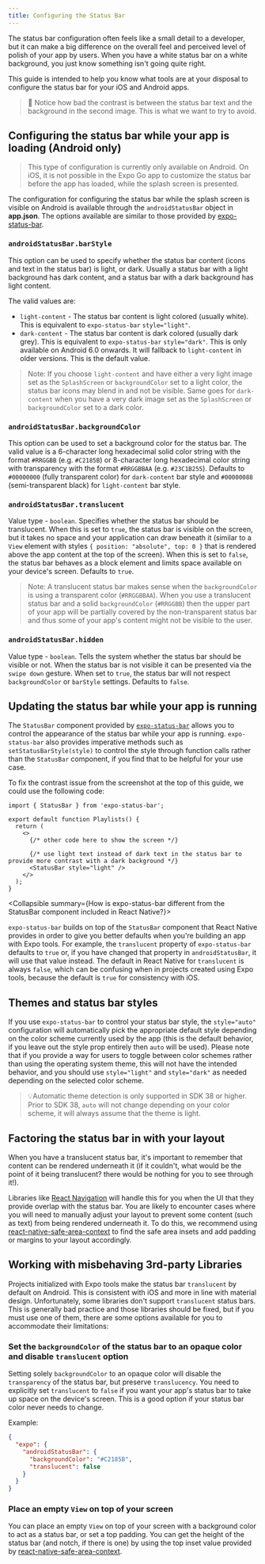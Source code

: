 ```yaml
---
title: Configuring the Status Bar
---
```



The status bar configuration often feels like a small detail to a developer, but it can make a big difference on the overall feel and perceived level of polish of your app by users. When you have a white status bar on a white background, you just know something isn't going quite right.

This guide is intended to help you know what tools are at your disposal to configure the status bar for your iOS and Android apps.

<ImageSpotlight src="/static/images/status-bar-style-comparison.png" alt="A comparison of good and bad status bar styling" />

> 👀 Notice how bad the contrast is between the status bar text and the background in the second image. This is what we want to try to avoid.

## Configuring the status bar while your app is loading (Android only)

> This type of configuration is currently only available on Android. On iOS, it is not possible in the Expo Go app to customize the status bar before the app has loaded, while the splash screen is presented.

The configuration for configuring the status bar while the splash screen is visible on Android is available through the `androidStatusBar` object in **app.json**. The options available are similar to those provided by [expo-status-bar](../versions/latest/sdk/status-bar.mdx).

<Collapsible summary="See the full list of options available to configure the status bar statically on Android">

### `androidStatusBar.barStyle`

This option can be used to specify whether the status bar content (icons and text in the status bar) is light, or dark. Usually a status bar with a light background has dark content, and a status bar with a dark background has light content.

The valid values are:

- `light-content` - The status bar content is light colored (usually white). This is equivalent to `expo-status-bar` `style="light"`.
- `dark-content` - The status bar content is dark colored (usually dark grey). This is equivalent to `expo-status-bar` `style="dark"`. This is only available on Android 6.0 onwards. It will fallback to `light-content` in older versions. This is the default value.

> Note: If you choose `light-content` and have either a very light image set as the `SplashScreen` or `backgroundColor` set to a light color, the status bar icons may blend in and not be visible.
> Same goes for `dark-content` when you have a very dark image set as the `SplashScreen` or `backgroundColor` set to a dark color.

### `androidStatusBar.backgroundColor`

This option can be used to set a background color for the status bar.
The valid value is a 6-character long hexadecimal solid color string with the format `#RRGGBB` (e.g. `#C2185B`) or 8-character long hexadecimal color string with transparency with the format `#RRGGBBAA` (e.g. `#23C1B255`).
Defaults to `#00000000` (fully transparent color) for `dark-content` bar style and `#00000088` (semi-transparent black) for `light-content` bar style.

### `androidStatusBar.translucent`

Value type - `boolean`.
Specifies whether the status bar should be translucent.
When this is set to `true`, the status bar is visible on the screen, but it takes no space and your application can draw beneath it (similar to a `View` element with styles `{ position: "absolute", top: 0 }` that is rendered above the app content at the top of the screen).
When this is set to `false`, the status bar behaves as a block element and limits space available on your device's screen.
Defaults to `true`.

> Note: A translucent status bar makes sense when the `backgroundColor` is using a transparent color (`#RRGGBBAA`).
> When you use a translucent status bar and a solid `backgroundColor` (`#RRGGBB`) then the upper part of your app will be partially covered by the non-transparent status bar and thus some of your app's content might not be visible to the user.

### `androidStatusBar.hidden`

Value type - `boolean`.
Tells the system whether the status bar should be visible or not.
When the status bar is not visible it can be presented via the `swipe down` gesture.
When set to `true`, the status bar will not respect `backgroundColor` or `barStyle` settings.
Defaults to `false`.

</Collapsible>

## Updating the status bar while your app is running

The `StatusBar` component provided by [`expo-status-bar`](../versions/latest/sdk/status-bar.mdx) allows you to control the appearance of the status bar while your app is running. `expo-status-bar` also provides imperative methods such as `setStatusBarStyle(style)` to control the style through function calls rather than the `StatusBar` component, if you find that to be helpful for your use case.

To fix the contrast issue from the screenshot at the top of this guide, we could use the following code:

```tsx
import { StatusBar } from 'expo-status-bar';

export default function Playlists() {
  return (
    <>
      {/* other code here to show the screen */}

      {/* use light text instead of dark text in the status bar to provide more contrast with a dark background */}
      <StatusBar style="light" />
    </>
  );
}
```

<Collapsible summary={<span>How is <InlineCode>expo-status-bar</InlineCode> different from the StatusBar component included in React Native?</span>}>

`expo-status-bar` builds on top of the `StatusBar` component that React Native provides in order to give you better defaults when you're building an app with Expo tools. For example, the `translucent` property of `expo-status-bar` defaults to `true` or, if you have changed that property in `androidStatusBar`, it will use that value instead. The default in React Native for `translucent` is always `false`, which can be confusing when in projects created using Expo tools, because the default is `true` for consistency with iOS.

</Collapsible>

## Themes and status bar styles

If you use `expo-status-bar` to control your status bar style, the `style="auto"` configuration will automatically pick the appropriate default style depending on the color scheme currently used by the app (this is the default behavior, if you leave out the style prop entirely then `auto` will be used). Please note that if you provide a way for users to toggle between color schemes rather than using the operating system theme, this will not have the intended behavior, and you should use `style="light"` and `style="dark"` as needed depending on the selected color scheme.

> 💡Automatic theme detection is only supported in SDK 38 or higher. Prior to SDK 38, `auto` will not change depending on your color scheme, it will always assume that the theme is light.

## Factoring the status bar in with your layout

When you have a translucent status bar, it's important to remember that content can be rendered underneath it (if it couldn't, what would be the point of it being translucent? there would be nothing for you to see through it!).

Libraries like [React Navigation](/guides/routing-and-navigation.mdx) will handle this for you when the UI that they provide overlap with the status bar. You are likely to encounter cases where you will need to manually adjust your layout to prevent some content (such as text) from being rendered underneath it. To do this, we recommend using [react-native-safe-area-context](../versions/latest/sdk/safe-area-context.mdx) to find the safe area insets and add padding or margins to your layout accordingly.

## Working with misbehaving 3rd-party Libraries

Projects initialized with Expo tools make the status bar `translucent` by default on Android. This is consistent with iOS and more in line with material design. Unfortunately, some libraries don't support `translucent` status bars. This is generally bad practice and those libraries should be fixed, but if you must use one of them, there are some options available for you to accommodate their limitations:

### Set the `backgroundColor` of the status bar to an opaque color and disable `translucent` option

Setting solely `backgroundColor` to an opaque color will disable the `transparency` of the status bar, but preserve `translucency`.
You need to explicitly set `translucent` to `false` if you want your app's status bar to take up space on the device's screen.
This is a good option if your status bar color never needs to change.

Example:

```json
{
  "expo": {
    "androidStatusBar": {
      "backgroundColor": "#C2185B",
      "translucent": false
    }
  }
}
```

### Place an empty `View` on top of your screen

You can place an empty `View` on top of your screen with a background color to act as a status bar, or set a top padding. You can get the height of the status bar (and notch, if there is one) by using the top inset value provided by [react-native-safe-area-context](../versions/latest/sdk/safe-area-context.mdx).
